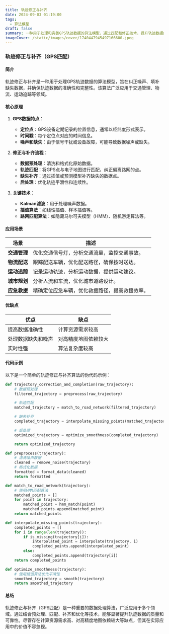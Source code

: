 ```yaml
---
title: 轨迹修正与补齐
date: 2024-09-03 01:19:00
tags:
  - 算法模型
draft: false
summary: 一种用于处理和完善GPS轨迹数据的算法模型，通过匹配和修正技术，提升轨迹数据的准确性和完整性。
imageCover: /static/images/cover/1740447945497166600.jpeg
---
```


### 轨迹修正与补齐（GPS匹配）

#### 简介

轨迹修正与补齐是一种用于处理GPS轨迹数据的算法模型，旨在纠正噪声、填补缺失数据，并确保轨迹数据的准确性和完整性。该算法广泛应用于交通管理、物流、运动追踪等领域。

#### 核心原理

1. **GPS数据特点**：

   - **定位点**：GPS设备定期记录的位置信息，通常以经纬度形式表示。
   - **时间戳**：每个定位点对应的时间信息。
   - **噪声和缺失**：由于信号干扰或设备故障，可能导致数据噪声或缺失。

2. **修正与补齐流程**：

   - **数据预处理**：清洗和格式化原始数据。
   - **轨迹匹配**：将GPS点与电子地图进行匹配，纠正偏离路网的点。
   - **缺失补齐**：通过插值或预测模型补齐缺失的数据点。
   - **后处理**：优化轨迹平滑性和连续性。

3. **关键技术**：
   - **Kalman滤波**：用于处理噪声数据。
   - **插值算法**：如线性插值、样本插值等。
   - **路网匹配算法**：如隐藏马尔可夫模型（HMM）、随机游走算法等。

#### 应用场景

| **场景**     | **描述**                                       |
| ------------ | ---------------------------------------------- |
| **交通管理** | 优化交通信号灯，分析交通流量，监控交通事故。   |
| **物流配送** | 跟踪配送车辆，优化配送路径，确保按时送达。     |
| **运动追踪** | 记录运动轨迹，分析运动数据，提供运动建议。     |
| **城市规划** | 分析人流和车流，优化城市道路设计。             |
| **应急救援** | 精确定位应急车辆，优化救援路径，提高救援效率。 |

#### 优缺点

| **优点**           | **缺点**             |
| ------------------ | -------------------- |
| 提高数据准确性     | 计算资源需求较高     |
| 处理数据缺失和噪声 | 对高精度地图依赖较大 |
| 实时性强           | 算法复杂度较高       |

#### 代码示例

以下是一个简单的轨迹修正与补齐算法的伪代码示例：

```python
def trajectory_correction_and_completion(raw_trajectory):
    # 数据预处理
    filtered_trajectory = preprocess(raw_trajectory)

    # 轨迹匹配
    matched_trajectory = match_to_road_network(filtered_trajectory)

    # 缺失补齐
    completed_trajectory = interpolate_missing_points(matched_trajectory)

    # 后处理
    optimized_trajectory = optimize_smoothness(completed_trajectory)

    return optimized_trajectory

def preprocess(trajectory):
    # 清洗噪声数据
    cleaned = remove_noise(trajectory)
    # 格式化数据
    formatted = format_data(cleaned)
    return formatted

def match_to_road_network(trajectory):
    # 使用HMM匹配算法
    matched_points = []
    for point in trajectory:
        matched_point = hmm_match(point)
        matched_points.append(matched_point)
    return matched_points

def interpolate_missing_points(trajectory):
    completed_points = []
    for i in range(len(trajectory)):
        if is_missing(trajectory[i]):
            interpolated_point = interpolate(trajectory, i)
            completed_points.append(interpolated_point)
        else:
            completed_points.append(trajectory[i])
    return completed_points

def optimize_smoothness(trajectory):
    # 使用插值算法优化平滑性
    smoothed_trajectory = smooth(trajectory)
    return smoothed_trajectory
```

#### 总结

轨迹修正与补齐（GPS匹配）是一种重要的数据处理算法，广泛应用于多个领域。通过结合预处理、匹配、补齐和优化等技术，能够显著提升轨迹数据的质量和可靠性。尽管存在计算资源需求高、对高精度地图依赖较大等缺点，但其在实际应用中的价值不容忽视。

